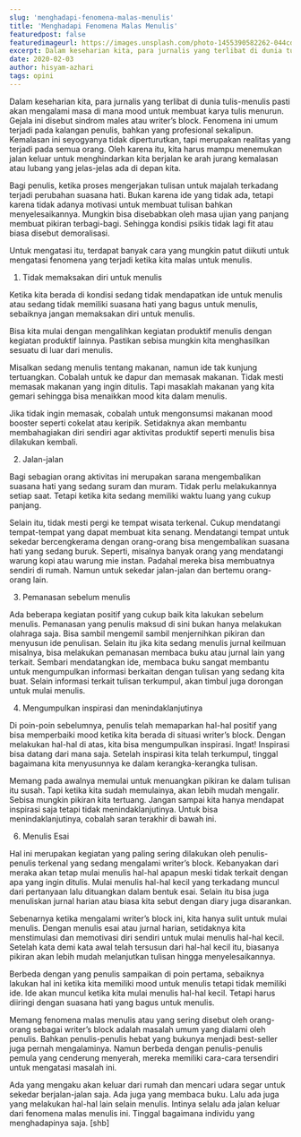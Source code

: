 ```yaml
---
slug: 'menghadapi-fenomena-malas-menulis'
title: 'Menghadapi Fenomena Malas Menulis'
featuredpost: false
featuredimageurl: https://images.unsplash.com/photo-1455390582262-044cdead277a?ixid=MXwxMjA3fDB8MHxzZWFyY2h8MTB8fHdyaXRlcnxlbnwwfHwwfA%3D%3D&ixlib=rb-1.2.1&auto=format&fit=crop&w=500&q=60
excerpt: Dalam keseharian kita, para jurnalis yang terlibat di dunia tulis-menulis pasti akan mengalami masa di mana mood untuk membuat karya tulis menurun.
date: 2020-02-03
author: hisyam-azhari
tags: opini
---
```


Dalam keseharian kita, para jurnalis yang terlibat di dunia tulis-menulis pasti akan mengalami masa di mana mood untuk membuat karya tulis menurun. Gejala ini disebut sindrom males atau writer’s block. Fenomena ini umum terjadi pada kalangan penulis, bahkan yang profesional sekalipun. Kemalasan ini seyogyanya tidak diperturutkan, tapi merupakan realitas yang terjadi pada semua orang. Oleh karena itu, kita harus mampu menemukan jalan keluar untuk menghindarkan kita berjalan ke arah jurang kemalasan atau lubang yang jelas-jelas ada di depan kita.

Bagi penulis, ketika proses mengerjakan tulisan untuk majalah terkadang terjadi perubahan suasana hati. Bukan karena ide yang tidak ada, tetapi karena tidak adanya motivasi untuk membuat tulisan bahkan menyelesaikannya. Mungkin bisa disebabkan oleh masa ujian yang panjang membuat pikiran terbagi-bagi. Sehingga kondisi psikis tidak lagi fit atau biasa disebut demoralisasi.

Untuk mengatasi itu, terdapat banyak cara yang mungkin patut diikuti untuk mengatasi fenomena yang terjadi ketika kita malas untuk menulis.

1.  Tidak memaksakan diri untuk menulis

Ketika kita berada di kondisi sedang tidak mendapatkan ide untuk menulis atau sedang tidak memiliki suasana hati yang bagus untuk menulis, sebaiknya jangan memaksakan diri untuk menulis.

Bisa kita mulai dengan mengalihkan kegiatan produktif menulis dengan kegiatan produktif lainnya. Pastikan sebisa mungkin kita menghasilkan sesuatu di luar dari menulis.

Misalkan sedang menulis tentang makanan, namun ide tak kunjung tertuangkan. Cobalah untuk ke dapur dan memasak makanan. Tidak mesti memasak makanan yang ingin ditulis. Tapi masaklah makanan yang kita gemari sehingga bisa menaikkan mood kita dalam menulis.

Jika tidak ingin memasak, cobalah untuk mengonsumsi makanan mood booster seperti cokelat atau keripik. Setidaknya akan membantu membahagiakan diri sendiri agar aktivitas produktif seperti menulis bisa dilakukan kembali.

2.  Jalan-jalan

Bagi sebagian orang aktivitas ini merupakan sarana mengembalikan suasana hati yang sedang suram dan muram. Tidak perlu melakukannya setiap saat. Tetapi ketika kita sedang memiliki waktu luang yang cukup panjang.

Selain itu, tidak mesti pergi ke tempat wisata terkenal. Cukup mendatangi tempat-tempat yang dapat membuat kita senang. Mendatangi tempat untuk sekedar bercengkerama dengan orang-orang bisa mengembalikan suasana hati yang sedang buruk. Seperti, misalnya banyak orang yang mendatangi warung kopi atau warung mie instan. Padahal mereka bisa membuatnya sendiri di rumah. Namun untuk sekedar jalan-jalan dan bertemu orang-orang lain.

3.  Pemanasan sebelum menulis

Ada beberapa kegiatan positif yang cukup baik kita lakukan sebelum menulis. Pemanasan yang penulis maksud di sini bukan hanya melakukan olahraga saja. Bisa sambil mengemil sambil menjernihkan pikiran dan menyusun ide penulisan. Selain itu jika kita sedang menulis jurnal keilmuan misalnya, bisa melakukan pemanasan membaca buku atau jurnal lain yang terkait. Sembari mendatangkan ide, membaca buku sangat membantu untuk mengumpulkan informasi berkaitan dengan tulisan yang sedang kita buat. Selain informasi terkait tulisan terkumpul, akan timbul juga dorongan untuk mulai menulis.

4.  Mengumpulkan inspirasi dan menindaklanjutinya

Di poin-poin sebelumnya, penulis telah memaparkan hal-hal positif yang bisa memperbaiki mood ketika kita berada di situasi writer’s block. Dengan melakukan hal-hal di atas, kita bisa mengumpulkan inspirasi. Ingat! Inspirasi bisa datang dari mana saja. Setelah inspirasi kita telah terkumpul, tinggal bagaimana kita menyusunnya ke dalam kerangka-kerangka tulisan.

Memang pada awalnya memulai untuk menuangkan pikiran ke dalam tulisan itu susah. Tapi ketika kita sudah memulainya, akan lebih mudah mengalir. Sebisa mungkin pikiran kita tertuang. Jangan sampai kita hanya mendapat inspirasi saja tetapi tidak menindaklanjutinya. Untuk bisa menindaklanjutinya, cobalah saran terakhir di bawah ini.

6.  Menulis Esai

Hal ini merupakan kegiatan yang paling sering dilakukan oleh penulis-penulis terkenal yang sedang mengalami writer’s block. Kebanyakan dari meraka akan tetap mulai menulis hal-hal apapun meski tidak terkait dengan apa yang ingin ditulis. Mulai menulis hal-hal kecil yang terkadang muncul dari pertanyaan lalu dituangkan dalam bentuk esai. Selain itu bisa juga menuliskan jurnal harian atau biasa kita sebut dengan diary juga disarankan.

Sebenarnya ketika mengalami writer’s block ini, kita hanya sulit untuk mulai menulis. Dengan menulis esai atau jurnal harian, setidaknya kita menstimulasi dan memotivasi diri sendiri untuk mulai menulis hal-hal kecil. Setelah kata demi kata awal telah tersusun dari hal-hal kecil itu, biasanya pikiran akan lebih mudah melanjutkan tulisan hingga menyelesaikannya.

Berbeda dengan yang penulis sampaikan di poin pertama, sebaiknya lakukan hal ini ketika kita memiliki mood untuk menulis tetapi tidak memiliki ide. Ide akan muncul ketika kita mulai menulis hal-hal kecil. Tetapi harus diiringi dengan suasana hati yang bagus untuk menulis.

Memang fenomena malas menulis atau yang sering disebut oleh orang-orang sebagai writer’s block adalah masalah umum yang dialami oleh penulis. Bahkan penulis-penulis hebat yang bukunya menjadi best-seller juga pernah mengalaminya. Namun berbeda dengan penulis-penulis pemula yang cenderung menyerah, mereka memiliki cara-cara tersendiri untuk mengatasi masalah ini.

Ada yang mengaku akan keluar dari rumah dan mencari udara segar untuk sekedar berjalan-jalan saja. Ada juga yang membaca buku. Lalu ada juga yang melakukan hal-hal lain selain menulis. Intinya selalu ada jalan keluar dari fenomena malas menulis ini. Tinggal bagaimana individu yang menghadapinya saja. [shb]
